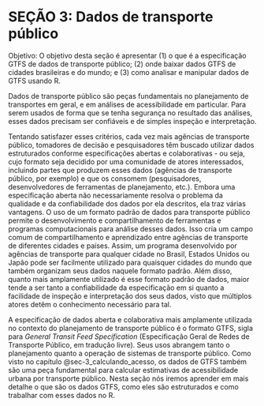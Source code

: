 # SEÇÃO 3: Dados de transporte público

Objetivo: O objetivo desta seção é apresentar (1) o que é a especificação GTFS de dados de transporte público; (2) onde baixar dados GTFS de cidades brasileiras e do mundo; e (3) como analisar e manipular dados de GTFS usando R.

Dados de transporte público são peças fundamentais no planejamento de transportes em geral, e em análises de acessibilidade em particular. Para serem usados de forma que se tenha segurança no resultado das análises, esses dados precisam ser confiáveis e de simples inspeção e interpretação.

Tentando satisfazer esses critérios, cada vez mais agências de transporte público, tomadores de decisão e pesquisadores têm buscado utilizar dados estruturados conforme especificações abertas e colaborativas - ou seja, cujo formato seja decidido por uma comunidade de atores interessados, incluindo partes que produzem esses dados (agências de transporte público, por exemplo) e que os consomem (pesquisadores, desenvolvedores de ferramentas de planejamento, etc.). Embora uma especificação aberta não necessariamente resolva o problema da qualidade e da confiabilidade dos dados por ela descritos, ela traz várias vantagens. O uso de um formato padrão de dados para transporte público permite o desenvolvimento e compartilhamento de ferramentas e programas computacionais para análise desses dados. Isso cria um campo comum de compartilhamento e aprendizado entre agências de transporte de diferentes cidades e países. Assim, um programa desenvolvido por agências de transporte para qualquer cidade no Brasil, Estados Unidos ou Japão pode ser facilmente utilizado para quaisquer cidades do mundo que também organizam seus dados naquele formato padrão. Além disso, quanto mais amplamente utilizado é esse formato padrão de dados, maior tende a ser tanto a confiabilidade da especificação em si quanto a facilidade de inspeção e interpretação dos seus dados, visto que múltiplos atores detêm o conhecimento necessário para tal.

A especificação de dados aberta e colaborativa mais amplamente utilizada no contexto do planejamento de transporte público é o formato GTFS, sigla para *General Transit Feed Specification* (Especificação Geral de Redes de Transporte Público, em tradução livre). Seus usos abrangem tanto o planejamento quanto a operação de sistemas de transporte público. Como visto no capítulo @sec-3_calculando_acesso, os dados de GTFS também são uma peça fundamental para calcular estimativas de acessibilidade urbana por transporte público. Nesta seção nós iremos aprender em mais detalhe o que são os dados GTFS, como eles são estruturados e como  trabalhar com esses dados no R.
